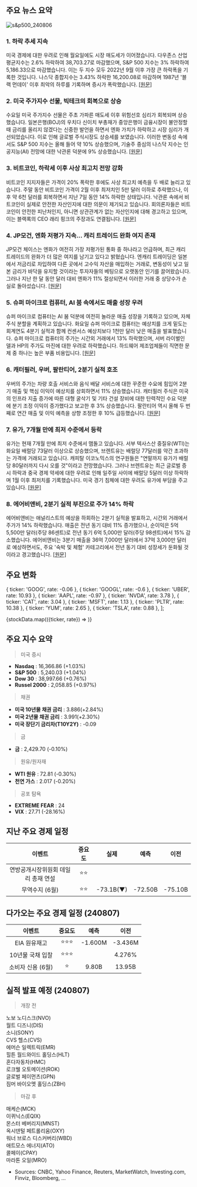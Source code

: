 ## 주요 뉴스 요약

![s&p500_240806](/map/240806.png)

### 1. **하락 추세 지속**

미국 경제에 대한 우려로 인해 월요일에도 시장 매도세가 이어졌습니다. 다우존스 산업평균지수는 2.6% 하락하여 38,703.27로 마감했으며, S&P 500 지수는 3% 하락하여 5,186.33으로 마감했습니다. 이는 두 지수 모두 2022년 9월 이후 가장 큰 하락폭을 기록한 것입니다. 나스닥 종합지수는 3.43% 하락한 16,200.08로 마감하며 1987년 '블랙 먼데이' 이후 최악의 하루를 기록하며 증시가 폭락했습니다. [[원문]](https://link.cnbc.com/public/36311412)

### 2. **미국 주가지수 선물, 빅테크의 회복으로 상승**

수요일 미국 주가지수 선물은 주초 가파른 매도세 이후 위험선호 심리가 회복되며 상승했습니다. 일본은행(BOJ)의 우치다 신이치 부총재가 중앙은행이 금융시장이 불안정할 때 금리를 올리지 않겠다는 신중한 발언을 하면서 엔화 가치가 하락하고 시장 심리가 개선되었습니다. 이로 인해 글로벌 주식시장도 상승세를 보였습니다. 이러한 변동성 속에서도 S&P 500 지수는 올해 들어 약 10% 상승했으며, 기술주 중심의 나스닥 지수는 인공지능(AI) 전망에 대한 낙관론 덕분에 9% 상승했습니다. [[원문]](https://www.reuters.com/markets/us/futures-rally-big-tech-extends-recovery-2024-08-07/)

### 3. **비트코인, 하락세 이후 사상 최고치 전망 강화**

비트코인 지지자들은 가격이 20% 폭락한 후에도 사상 최고치 예측을 두 배로 늘리고 있습니다. 주말 동안 비트코인 가격이 2월 이후 최저치인 5만 달러 이하로 추락했으나, 이후 약 6천 달러를 회복하면서 지난 7일 동안 14% 하락한 상태입니다. 낙관론 속에서 비트코인이 실제로 안전한 자산인지에 대한 의문이 제기되고 있습니다. 회의론자들은 비트코인이 안전한 피난처인지, 아니면 상관관계가 없는 자산인지에 대해 경고하고 있으며, 이는 블랙록의 CEO 래리 핑크의 주장과도 연결됩니다. [[원문]](https://finance.yahoo.com/news/bitcoin-bulls-predict-new-record-highs-following-worst-rout-since-ftx-collapse-195345621.html)

### 4. **JP모건, 엔화 저평가 지속… 캐리 트레이드 완화 여지 존재**

JP모건 체이스는 엔화가 여전히 가장 저평가된 통화 중 하나라고 언급하며, 최근 캐리 트레이드의 완화가 더 많은 여지를 남기고 있다고 밝혔습니다. 엔캐리 트레이딩은 일본에서 저금리로 차입하여 다른 곳에서 고수익 자산을 매입하는 거래로, 변동성이 낮고 일본 금리가 바닥을 유지할 것이라는 투자자들의 베팅으로 오랫동안 인기를 끌어왔습니다.그러나 지난 한 달 동안 달러 대비 엔화가 11% 절상되면서 이러한 거래 중 상당수가 손실로 돌아섰습니다. [[원문]](https://www.bloomberg.com/news/articles/2024-08-06/jpmorgan-says-carry-trade-unwind-is-only-half-complete)

### 5. **슈퍼 마이크로 컴퓨터, AI 붐 속에서도 매출 성장 우려**

슈퍼 마이크로 컴퓨터는 AI 붐 덕분에 여전히 놀라운 매출 성장을 기록하고 있으며, 자체 주식 분할을 계획하고 있습니다. 화요일 슈퍼 마이크로 컴퓨터는 예상치를 크게 밑도는 회계연도 4분기 실적과 함께 컨센서스 예상치보다 1천만 달러 낮은 매출을 발표했습니다. 슈퍼 마이크로 컴퓨터의 주가는 시간외 거래에서 13% 하락했으며, 서버 라이벌인 델과 HP의 주가도 마진에 대한 우려로 하락했습니다. 하드웨어 제조업체들이 직면한 문제 중 하나는 높은 부품 비용입니다. [[원문]](https://www.marketwatch.com/story/super-micros-10-for-1-stock-split-cant-mask-its-tough-new-reality-9b17ed7d?mod=mw_quote_news)

### 6. **캐터필러, 우버, 팔란티어, 2분기 실적 호조**

우버의 주가는 차량 호출 서비스와 음식 배달 서비스에 대한 꾸준한 수요에 힘입어 2분기 매출 및 핵심 이익이 예상치를 상회하면서 11% 상승했습니다. 캐터필러 주식은 미국의 인프라 지출 증가에 따른 대형 굴삭기 및 기타 건설 장비에 대한 탄력적인 수요 덕분에 분기 조정 이익이 증가했다고 보고한 후 3% 상승했습니다. 팔란티어 역시 올해 두 번째로 연간 매출 및 이익 예측을 상향 조정한 후 10% 급등했습니다. [[원문]](https://www.investing.com/news/stock-market-news/stock-market-today-sp500-ends-higher-as-dip-buyers-return-after-rout-3555814)

### 7. **유가, 7개월 만에 최저 수준에서 등락**

유가는 현재 7개월 만에 최저 수준에서 맴돌고 있습니다. 서부 텍사스산 중질유(WTI)는 화요일 배럴당 73달러 이상으로 상승했으며, 브렌트유는 배럴당 77달러를 약간 초과하는 가격에 거래되고 있습니다. 캐피탈 이코노믹스의 연구원들은 "연말까지 유가가 배럴당 80달러까지 다시 오를 것"이라고 전망했습니다. 그러나 브렌트유는 최근 글로벌 증시 하락과 중국 경제 약세에 대한 우려로 인해 일주일 사이에 배럴당 5달러 이상 하락하며 1월 이후 최저치를 기록했습니다. 미국 경기 침체에 대한 우려도 유가에 부담을 주고 있습니다. [[원문]](https://finance.yahoo.com/news/analysts-oil-prices-have-fallen-too-far-and-are-poised-to-go-higher-171447875.html)

### 8. **에어비앤비, 2분기 실적 부진으로 주가 14% 하락**

에어비앤비는 애널리스트의 예상을 하회하는 2분기 실적을 발표하고, 시간외 거래에서 주가가 14% 하락했습니다. 매출은 전년 동기 대비 11% 증가했으나, 순이익은 5억 5,500만 달러(주당 86센트)로 전년 동기 6억 5,000만 달러(주당 98센트)에서 15% 감소했습니다.
에어비앤비는 3분기 매출을 36억 7,000만 달러에서 37억 3,000만 달러로 예상하면서도, 주요 '숙박 및 체험' 카테고리에서 전년 동기 대비 성장세가 둔화될 것이라고 경고했습니다. [[원문]](https://www.cnbc.com/2024/08/06/airbnb-shares-drop-14percent-on-earnings-miss-as-company-warns-of-slowing-us-demand.html)

## 주요 변화

  { ticker: 'GOOG', rate: -0.06 },
  { ticker: 'GOOGL', rate: -0.6 },
  { ticker: 'UBER', rate: 10.93 },
  { ticker: 'AAPL', rate: -0.97 },
  { ticker: 'NVDA', rate: 3.78 },
  { ticker: 'CAT', rate: 3.04 },
  { ticker: 'MSFT', rate: 1.13 },
  { ticker: 'PLTR', rate: 10.38 },
  { ticker: 'YUM', rate: 2.65 },
  { ticker: 'TSLA', rate: 0.88 },
];

{stockData.map(({ticker, rate}) => <StockCardMini ticker={ticker} rate={rate}></StockCardMini>)}

## 주요 지수 요약

> 미국 증시

- **Nasdaq** : 16,366.86 (+1.03%)
- **S&P 500** : 5,240.03 (+1.04%)
- **Dow 30** : 38,997.66 (+0.76%)
- **Russel 2000** : 2,058.85 (+0.97%)

> 채권

- **미국 10년물 채권 금리** : 3.886(+2.84%)
- **미국 2년물 채권 금리** : 3.991(+2.30%)
- **미국 장단기 금리차(T10Y2Y)** : -0.09

> 금

- **금** : 2,429.70 (-0.10%)

> 원유/원자재

- **WTI 원유** : 72.81 (-0.30%)
- **천연 가스** : 2.017 (-0.20%)

> 공포 탐욕

- **EXTREME FEAR** : 24
- **VIX** : 27.71 (-28.16%)

## 지난 주요 경제 일정

|               이벤트                | 중요도 |   실제    |  예측   | 이전    |
| :---------------------------------: | :----: | :-------: | :-----: | ------- |
| 연방공개시장위원회 데일리 총재 연설 |  ⭐⭐  |           |         |         |
|           무역수지 (6월)            |  ⭐⭐  | -73.1B(▼) | -72.50B | -75.10B |

## 다가오는 주요 경제 일정 (240807)

|      이벤트       | 중요도 |  예측   |  이전   |
| :---------------: | :----: | :-----: | :-----: |
|   EIA 원유재고    | ⭐⭐⭐ | -1.600M | -3.436M |
| 10년물 국채 입찰  | ⭐⭐⭐ |         | 4.276%  |
| 소비자 신용 (6월) |   ⭐   |  9.80B  | 13.95B  |

## 실적 발표 예정 (240807)

> 개장 전

노보 노디스크(NVO)  
월트 디즈니(DIS)  
소니(SONY)  
CVS 헬스(CVS)  
에머슨 일렉트릭(EMR)  
힐튼 월드와이드 홀딩스(HLT)  
혼다자동차(HMC)  
로크웰 오토메이션(ROK)  
글로벌 페이먼츠(GPN)  
짐머 바이오멧 홀딩스(ZBH)

> 마감 후

매케슨(MCK)  
이퀴닉스(EQIX)  
몬스터 베버리지(MNST)  
옥시덴털 페트롤리움(OXY)  
워너 브로스 디스커버리(WBD)  
애트모스 에너지(ATO)  
콜페이(CPAY)  
마라톤 오일(MRO)

- Sources: CNBC, Yahoo Finance, Reuters, MarketWatch, Investing.com, Finviz, Bloomberg, ...
